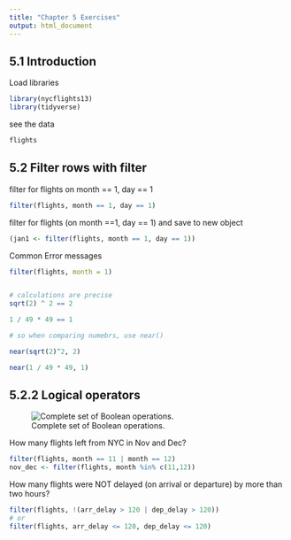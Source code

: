 ```yaml
---
title: "Chapter 5 Exercises"
output: html_document
---
```


## 5.1 Introduction
Load libraries
```r
library(nycflights13)
library(tidyverse)


```

see the data
```r
flights
```

## 5.2 Filter rows with filter

filter for flights on month == 1, day == 1
```r
filter(flights, month == 1, day == 1)
```

filter for flights (on month ==1, day == 1) and save to new object
```r
(jan1 <- filter(flights, month == 1, day == 1))
```


Common Error messages
```r
filter(flights, month = 1)


# calculations are precise
sqrt(2) ^ 2 == 2

1 / 49 * 49 == 1

# so when comparing numebrs, use near()

near(sqrt(2)^2, 2)

near(1 / 49 * 49, 1)


```
## 5.2.2 Logical operators

![Complete set of Boolean operations.](C:/Users/John.Chapman/Documents/R/r4ds/exercises/img/transform-logical.png)



How many flights left from NYC in Nov and Dec?
```r
filter(flights, month == 11 | month == 12)
nov_dec <- filter(flights, month %in% c(11,12))
```


How many flights were NOT delayed (on arrival or departure) by more than two hours?
```r
filter(flights, !(arr_delay > 120 | dep_delay > 120))
# or
filter(flights, arr_delay <= 120, dep_delay <= 120)
```


